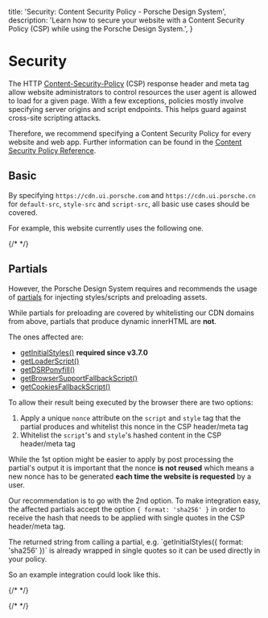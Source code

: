 
  title: 'Security: Content Security Policy - Porsche Design System',
  description: 'Learn how to secure your website with a Content Security Policy (CSP) while using the Porsche Design System.',
}

# Security

The HTTP [Content-Security-Policy](https://developer.mozilla.org/en-US/docs/Web/HTTP/Headers/Content-Security-Policy)
(CSP) response header and meta tag allow website administrators to control resources the user agent is allowed to load
for a given page. With a few exceptions, policies mostly involve specifying server origins and script endpoints. This
helps guard against cross-site scripting attacks.

Therefore, we recommend specifying a Content Security Policy for every website and web app.
Further information can be found in the [Content Security Policy Reference](https://content-security-policy.com).

## Basic

By specifying `https://cdn.ui.porsche.com` and `https://cdn.ui.porsche.cn` for `default-src`, `style-src` and
`script-src`, all basic use cases should be covered.

For example, this website currently uses the following one.

{/* <Playground :showCodeEditor="false" :frameworkMarkup="[this.currentCSP]"></Playground> */}

## Partials

However, the Porsche Design System requires and recommends the usage of [partials](/partials/introduction) for injecting
styles/scripts and preloading assets.

While partials for preloading are covered by whitelisting our CDN domains from above, partials that produce dynamic
innerHTML are **not**.

The ones affected are:

- [getInitialStyles()](/partials/initial-styles) **required since v3.7.0**
- [getLoaderScript()](/partials/loader-script)
- [getDSRPonyfill()](/partials/dsr-ponyfill)
- [getBrowserSupportFallbackScript()](/partials/browser-support-fallback-script)
- [getCookiesFallbackScript()](/partials/cookies-fallback-script)

To allow their result being executed by the browser there are two options:

1. Apply a unique `nonce` attribute on the `script` and `style` tag that the partial produces and whitelist this nonce
in the CSP header/meta tag
2. Whitelist the `script`'s and `style`'s hashed content in the CSP header/meta tag

While the 1st option might be easier to apply by post processing the partial's output it is important that the nonce
**is not reused** which means a new nonce has to be generated **each time the website is requested** by a user.

Our recommendation is to go with the 2nd option.
To make integration easy, the affected partials accept the option `{ format: 'sha256' }` in order to receive the hash
that needs to be applied with single quotes in the CSP header/meta tag.

<Notification heading="Important note" headingTag="h3" state="success">
  The returned string from calling a partial, e.g. `getInitialStyles({ format: 'sha256' })` is already wrapped in single
  quotes so it can be used directly in your policy.
</Notification>

So an example integration could look like this.

{/* <Playground :showCodeEditor="false" :frameworkMarkup="[this.integration]"></Playground> */}

{/* <script lang="ts">

  @Component
  get currentCSP(): string {
  return document.head.querySelector('[http-equiv="Content-Security-Policy"]')?.outerHTML.replace(/content="|; /g, '$&\n  ').replace(/>$/, '\n$&') || 'CSP meta tag not found.';
    }

    get integration(): string {
      return `
  const styleHashes = [
    getInitialStyles({ format: 'sha256' })
  ].join(' ');

  const scriptHashes = [
    getBrowserSupportFallbackScript({ format: 'sha256' }),
    getCookiesFallbackScript({ format: 'sha256' })
  ].join(' ');

  const cspContent = [
    \`default-src 'self' https://cdn.ui.porsche.com\`,
    \`style-src 'self' \${styleHashes}\`,
    \`script-src 'self' https://cdn.ui.porsche.com \${scriptHashes}\`,
    \`img-src 'self' https://cdn.ui.porsche.com data:\` // data: is needed for inline background images, e.g. used in checkbox-wrapper and radio-button-wrapper
  ].join('; ');

  return (
  <>
  <head>
  <meta http-equiv="Content-Security-Policy" content={cspContent} />
{getInitialStyles({ format: 'jsx' })}
</head>
<body>
<div id="app"></div>

{getBrowserSupportFallbackScript({ format: 'jsx' })}
{getCookiesFallbackScript({ format: 'jsx' })}
</body>
</>
);`;
  }
}
</script> */}

